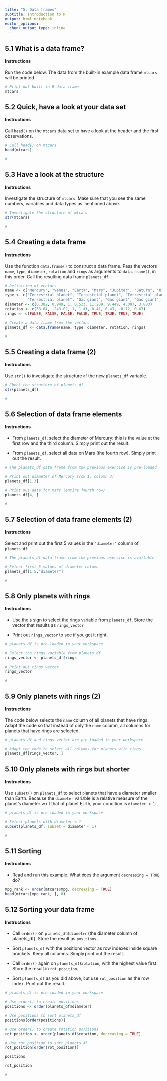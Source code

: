 ```yaml
---
title: "5: Data frames"
subtitle: Introduction to R
output: html_notebook
editor_options:
  chunk_output_type: inline
---
```


## 5.1 What is a data frame?

#### Instructions

Run the code below. The data from the built-in example data frame `mtcars` will be printed.

```r
# Print out built-in R data frame
mtcars 
```

## 5.2 Quick, have a look at your data set

#### Instructions

Call `head()` on the `mtcars` data set to have a look at the header and the first observations.

```r
# Call head() on mtcars
head(mtcars)

#
```

## 5.3 Have a look at the structure

#### Instructions

Investigate the structure of `mtcars`. Make sure that you see the same numbers, variables and data types as mentioned above.

```r
# Investigate the structure of mtcars
str(mtcars)

#
```

## 5.4 Creating a data frame

#### Instructions

Use the function `data.frame()` to construct a data frame. Pass the vectors `name`, `type`, `diameter`, `rotation` and `rings` as arguments to `data.frame()`, in this order. Call the resulting data frame `planets_df`.

```r
# Definition of vectors
name <- c("Mercury", "Venus", "Earth", "Mars", "Jupiter", "Saturn", "Uranus", "Neptune")
type <- c("Terrestrial planet", "Terrestrial planet", "Terrestrial planet", 
          "Terrestrial planet", "Gas giant", "Gas giant", "Gas giant", "Gas giant")
diameter <- c(0.382, 0.949, 1, 0.532, 11.209, 9.449, 4.007, 3.883)
rotation <- c(58.64, -243.02, 1, 1.03, 0.41, 0.43, -0.72, 0.67)
rings <- c(FALSE, FALSE, FALSE, FALSE, TRUE, TRUE, TRUE, TRUE)

# Create a data frame from the vectors
planets_df <- data.frame(name, type, diameter, rotation, rings)

#
```

## 5.5 Creating a data frame (2)

#### Instructions

Use `str()` to investigate the structure of the new `planets_df` variable.

```r
# Check the structure of planets_df
str(planets_df)

#
```

## 5.6 Selection of data frame elements

#### Instructions

- From `planets_df`, select the diameter of Mercury: this is the value at the first row and the third column. Simply print out the result.

- From `planets_df`, select all data on Mars (the fourth row). Simply print out the result.

```r
# The planets_df data frame from the previous exercise is pre-loaded

# Print out diameter of Mercury (row 1, column 3)
planets_df[1,3]

# Print out data for Mars (entire fourth row)
planets_df[4, ]

#
```


## 5.7 Selection of data frame elements (2)

#### Instructions

Select and print out the first 5 values in the `"diameter"` column of `planets_df`.

```r
# The planets_df data frame from the previous exercise is available

# Select first 5 values of diameter column
planets_df[1:5,"diameter"]

#
```

## 5.8 Only planets with rings

#### Instructions

- Use the `$` sign to select the rings variable from `planets_df`. Store the vector that results as `rings_vector`.

- Print out `rings_vector` to see if you got it right.

```r
# planets_df is pre-loaded in your workspace

# Select the rings variable from planets_df
rings_vector <- planets_df$rings
  
# Print out rings_vector
rings_vector

#
```

## 5.9 Only planets with rings (2)

#### Instructions

The code below selects the `name` column of all planets that have rings. Adapt the code so that instead of only the `name` column, all columns for planets that have rings are selected.

```r
# planets_df and rings_vector are pre-loaded in your workspace

# Adapt the code to select all columns for planets with rings
planets_df[rings_vector, ]
```

## 5.10 Only planets with rings but shorter

#### Instructions

Use `subset()` on `planets_df` to select planets that have a diameter smaller than Earth. Because the `diameter` variable is a relative measure of the planet's diameter w.r.t that of planet Earth, your condition is `diameter < 1`.

```r
# planets_df is pre-loaded in your workspace

# Select planets with diameter < 1
subset(planets_df, subset = diameter < 1)

#
```

## 5.11 Sorting

#### Instructions

- Read and run this example. What does the argument `decreasing = TRUE` do?

```r
mpg_rank <- order(mtcars$mpg, decreasing = TRUE)
head(mtcars[mpg_rank, ], 8)
```


## 5.12 Sorting your data frame

#### Instructions

- Call `order()` on `planets_df$diameter` (the diameter column of planets_df). Store the result as `positions.`

- Sort `planets_df` with the positions vector as row indexes inside square brackets. Keep all columns. Simply print out the result.

- Call `order()` again on `planets_df$rotation`, with the highest value first. Store the result in `rot_position`.

- Sort `planets_df` as you did above, but use `rot_position` as the row index. Print out the result.

```r
# planets_df is pre-loaded in your workspace

# Use order() to create positions
positions <- order(planets_df$diameter)

# Use positions to sort planets_df
positions[order(positions)]

# Use order() to create rotation positions
rot_position <- order(planets_df$rotation, decreasing = TRUE)

# Use rot_position to sort planets_df
rot_position[order(rot_position)]

positions

rot_position

#
```

